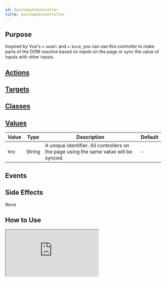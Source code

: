 ```yaml
---
id: SyncInputsController
title: SyncInputsController
---
```



## Purpose

Inspired by Vue's `v-model` and `v-bind`, you can use this controller to make parts of the DOM reactive based on inputs on the page or sync the value of inputs with other inputs.

## [Actions](https://stimulus.hotwire.dev/reference/actions)

<NoActions/>

## [Targets](https://stimulus.hotwire.dev/reference/targets)

<NoTargets/>

## [Classes](https://stimulus.hotwire.dev/reference/classes)

<NoClasses/>

## [Values](https://stimulus.hotwire.dev/reference/values)

| Value | Type | Description | Default |
| --- | --- | --- | --- |
| `key` | String | A unique identifier. All controllers on the page using the same value will be synced. | - |


## Events

<NoEvents/>

## Side Effects

None


## How to Use

<iframe
  src="https://codesandbox.io/embed/syncinputscontroller-qxx16?fontsize=14&hidenavigation=1&theme=dark"
  style={{width: "100%", height: "500px", border: "0", borderRadius: "4px", overflow: "hidden"}}
  sandbox="allow-forms allow-modals allow-popups allow-presentation allow-same-origin allow-scripts"
/>


